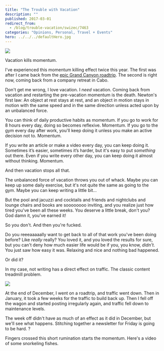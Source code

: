 ```yaml
---
title: "The Trouble with Vacation"
description: ""
published: 2017-03-01
redirect_from:
  - /blog/trouble-vacation/swizec/7463
categories: "Opinions, Personal, Travel + Events"
hero: ../../../defaultHero.jpg
---
```


![](https://instagram.fsnc1-5.fna.fbcdn.net/t51.2885-15/e35/16788409_411935005808905_281051866597425152_n.jpg)

Vacation kills momentum.

I've experienced this momentum killing effect twice this year. The first was after I came back from the [epic Grand Canyon roadtrip](https://swizec.com/blog/60-seconds-2000-miles/swizec/7334). The second is right now, coming back from a company retreat in Cabo.

Don't get me wrong, I love vacation. I _need_ vacation. Coming back from vacation and restarting the pre-vacation momentum is the death. Newton's first law: An object at rest stays at rest, and an object in motion stays in motion with the same speed and in the same direction unless acted upon by an unbalanced force.

You can think of daily productive habits as momentum. If you go to work for 8 hours every day, doing so becomes reflexive. Momentum. If you go to the gym every day after work, you'll keep doing it unless you make an active decision not to. Momentum.

If you write an article or make a video every day, you can keep doing it. Sometimes it’s easier, sometimes it’s harder, but it's easy to put _something_ out there. Even if you write every other day, you can keep doing it almost without thinking. Momentum.

And then vacation stops all that.

The unbalanced force of vacation throws you out of whack. Maybe you can keep up some daily exercise, but it's not quite the same as going to the gym. Maybe you can keep writing a little bit…

But the pool and jacuzzi and cocktails and friends and nightclubs and lounge chairs and books are soooooooo inviting, and you realize just how tired you've been all these weeks. You deserve a little break, don't you? God damn it, you've earned it!

So you don't. And then you're fucked.

Do you reeeaaaaally want to get back to all of that work you've been doing before? Like _really_ really? You loved it, and you loved the results for sure, but you can't deny how much easier life would be if you, you know, _didn't_. You just saw how easy it was. Relaxing and nice and nothing bad happened.

Or did it?

In my case, not writing has a direct effect on traffic. The classic content treadmill problem.

![](https://swizec.com/wp-content/uploads/2017/03/traffic-chart.png)

At the end of December, I went on a roadtrip, and traffic went down. Then in January, it took a few weeks for the traffic to build back up. Then I fell off the wagon and started posting irregularly again, and traffic fell down to maintenance levels.

The week off didn't have as much of an effect as it did in December, but we'll see what happens. Stitching together a newsletter for Friday is going to be hard. ?

Fingers crossed this short rumination starts the momentum. Here's a video of some snorkeling fishes.
